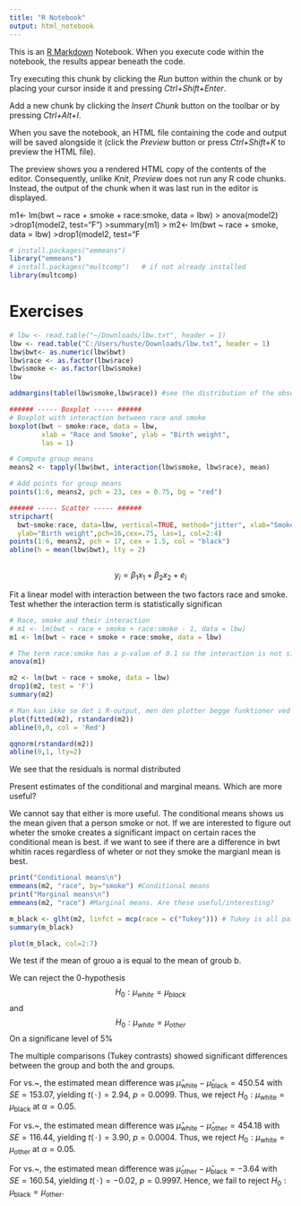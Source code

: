 ```yaml
---
title: "R Notebook"
output: html_notebook
---
```


This is an [R Markdown](http://rmarkdown.rstudio.com) Notebook. When you execute code within the notebook, the results appear beneath the code. 

Try executing this chunk by clicking the *Run* button within the chunk or by placing your cursor inside it and pressing *Ctrl+Shift+Enter*. 

Add a new chunk by clicking the *Insert Chunk* button on the toolbar or by pressing *Ctrl+Alt+I*.

When you save the notebook, an HTML file containing the code and output will be saved alongside it (click the *Preview* button or press *Ctrl+Shift+K* to preview the HTML file).

The preview shows you a rendered HTML copy of the contents of the editor. Consequently, unlike *Knit*, *Preview* does not run any R code chunks. Instead, the output of the chunk when it was last run in the editor is displayed.

m1<- lm(bwt ~ race + smoke + race:smoke, data = lbw)
> anova(model2)
>drop1(model2, test="F")
>summary(m1)
> m2<- lm(bwt ~ race + smoke, data = lbw)
>drop1(model2, test="F

```r
# install.packages("emmeans")
library("emmeans")
# install.packages("multcomp")   # if not already installed
library(multcomp)

```


# Exercises
```r
# lbw <- read.table("~/Downloads/lbw.txt", header = 1)
lbw <- read.table("C:/Users/huste/Downloads/lbw.txt", header = 1)
lbw$bwt<- as.numeric(lbw$bwt)
lbw$race <- as.factor(lbw$race)
lbw$smoke <- as.factor(lbw$smoke)
lbw
```

```r
addmargins(table(lbw$smoke,lbw$race)) #see the distribution of the observations.

###### ----- Boxplot ----- ######
# Boxplot with interaction between race and smoke
boxplot(bwt ~ smoke:race, data = lbw,
        xlab = "Race and Smoke", ylab = "Birth weight",
        las = 1)

# Compute group means
means2 <- tapply(lbw$bwt, interaction(lbw$smoke, lbw$race), mean)

# Add points for group means
points(1:6, means2, pch = 23, cex = 0.75, bg = "red")

###### ----- Scatter ----- ######
stripchart(
  bwt~smoke:race, data=lbw, vertical=TRUE, method="jitter", xlab="Smoke/Race",
  ylab="Birth weight",pch=16,cex=.75, las=1, col=2:4)
points(1:6, means2, pch = 17, cex = 1.5, col = "black")
abline(h = mean(lbw$bwt), lty = 2)



```
$$ y_i = \beta_1 x_1 + \beta_2 x_2 + e_i $$

Fit a linear model with interaction between the two factors race and
smoke. Test whether the interaction term is statistically significan
```r
# Race, smoke and their interaction
# m1 <- lm(bwt ~ race + smoke + race:smoke - 1, data = lbw)
m1 <- lm(bwt ~ race + smoke + race:smoke, data = lbw)

# The term race:smoke has a p-value of 0.1 so the interaction is not significant
anova(m1)

m2 <- lm(bwt ~ race + smoke, data = lbw)
drop1(m2, test = 'F')
summary(m2)

```

```r
# Man kan ikke se det i R-output, men den plotter begge funktioner ved siden af hindanden når man har knit'et
plot(fitted(m2), rstandard(m2))
abline(0,0, col = 'Red')

qqnorm(rstandard(m2))
abline(0,1, lty=2)
```

We see that the residuals is normal distributed


Present estimates of the conditional and marginal means. Which are
more useful?

We cannot say that either is more useful. The conditional means shows us the mean given that a person smoke or not. 
If we are interested to figure out wheter the smoke creates a significant impact on certain races the conditional mean is best.
if we want to see if there are a difference in bwt whitin races regardless of wheter or not they smoke the margianl mean is best.

```r
print("Conditional means\n")
emmeans(m2, "race", by="smoke") #Conditional means
print("Marginal means\n")
emmeans(m2, "race") #Marginal means. Are these useful/interesting?


```
```r
m_black <- glht(m2, linfct = mcp(race = c("Tukey"))) # Tukey is all pairwise race comparisons
summary(m_black)

plot(m_black, col=2:7)
```
We test if the mean of grouo a is equal to the mean of groub b.

We can reject the 0-hypothesis 
$$ H_0: \mu_{white} = \mu_{black} $$
and
$$ H_0: \mu_{white} = \mu_{other} $$
On a significane level of 5%


The multiple comparisons (Tukey contrasts) showed significant differences between
the \textit{white} group and both the \textit{black} and \textit{other} groups. 

For \textit{white} vs.~\textit{black}, the estimated mean difference was 
$\hat{\mu}_{\text{white}} - \hat{\mu}_{\text{black}} = 450.54$ 
with $SE = 153.07$, yielding $t( \,\cdot\, ) = 2.94$, 
$p = 0.0099$. Thus, we reject 
$H_{0}: \mu_{\text{white}} = \mu_{\text{black}}$ at $\alpha = 0.05$.

For \textit{white} vs.~\textit{other}, the estimated mean difference was 
$\hat{\mu}_{\text{white}} - \hat{\mu}_{\text{other}} = 454.18$ 
with $SE = 116.44$, yielding $t( \,\cdot\, ) = 3.90$, 
$p = 0.0004$. Thus, we reject 
$H_{0}: \mu_{\text{white}} = \mu_{\text{other}}$ at $\alpha = 0.05$.

For \textit{black} vs.~\textit{other}, the estimated mean difference was 
$\hat{\mu}_{\text{other}} - \hat{\mu}_{\text{black}} = -3.64$ 
with $SE = 160.54$, yielding $t( \,\cdot\, ) = -0.02$, 
$p = 0.9997$. Hence, we fail to reject 
$H_{0}: \mu_{\text{black}} = \mu_{\text{other}}$.
